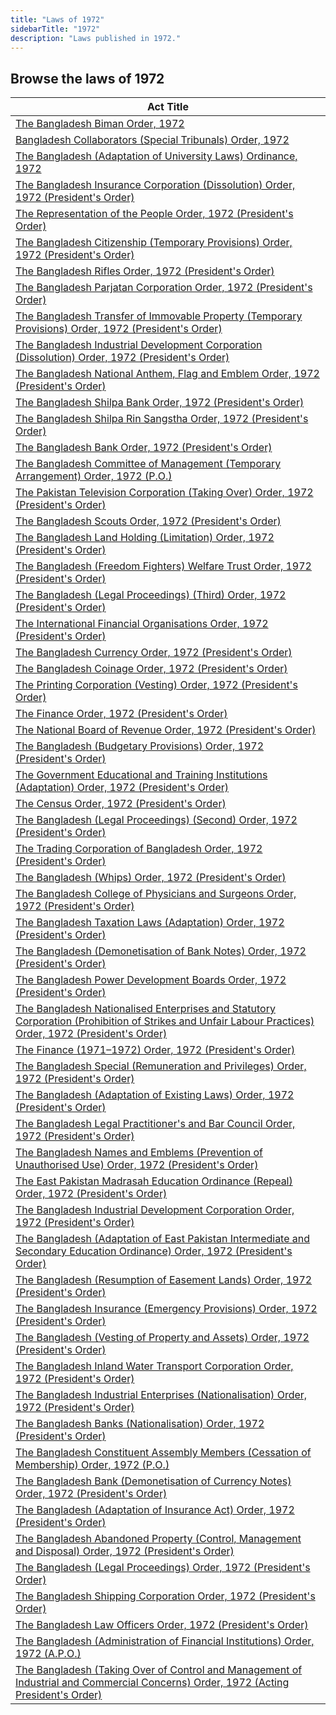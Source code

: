 ```yaml
---
title: "Laws of 1972"
sidebarTitle: "1972"
description: "Laws published in 1972."
---
```


## Browse the laws of 1972

| Act Title |
|-----------|
| [The Bangladesh Biman Order, 1972](/laws/act-1461) |
| [Bangladesh Collaborators (Special Tribunals) Order, 1972](/laws/act-1310) |
| [The Bangladesh (Adaptation of University Laws) Ordinance, 1972](/laws/act-426) |
| [The Bangladesh Insurance Corporation (Dissolution) Order, 1972 (President's Order)](/laws/act-425) |
| [The Representation of the People Order, 1972 (President's Order)](/laws/act-424) |
| [The Bangladesh Citizenship (Temporary Provisions) Order, 1972 (President's Order)](/laws/act-423) |
| [The Bangladesh Rifles Order, 1972 (President's Order)](/laws/act-422) |
| [The Bangladesh Parjatan Corporation Order, 1972 (President's Order)](/laws/act-421) |
| [The Bangladesh Transfer of Immovable Property (Temporary Provisions) Order, 1972 (President's Order)](/laws/act-420) |
| [The Bangladesh Industrial Development Corporation (Dissolution) Order, 1972 (President's Order)](/laws/act-419) |
| [The Bangladesh National Anthem, Flag and Emblem Order, 1972 (President's Order)](/laws/act-418) |
| [The Bangladesh Shilpa Bank Order, 1972 (President's Order)](/laws/act-417) |
| [The Bangladesh Shilpa Rin Sangstha Order, 1972 (President's Order)](/laws/act-416) |
| [The Bangladesh Bank Order, 1972 (President's Order)](/laws/act-415) |
| [The Bangladesh Committee of Management (Temporary Arrangement) Order, 1972 (P.O.)](/laws/act-414) |
| [The Pakistan Television Corporation (Taking Over) Order, 1972 (President's Order)](/laws/act-413) |
| [The Bangladesh Scouts Order, 1972 (President's Order)](/laws/act-412) |
| [The Bangladesh Land Holding (Limitation) Order, 1972 (President's Order)](/laws/act-411) |
| [The Bangladesh (Freedom Fighters) Welfare Trust Order, 1972 (President's Order)](/laws/act-409) |
| [The Bangladesh (Legal Proceedings) (Third) Order, 1972 (President's Order)](/laws/act-408) |
| [The International Financial Organisations Order, 1972 (President's Order)](/laws/act-407) |
| [The Bangladesh Currency Order, 1972 (President's Order)](/laws/act-406) |
| [The Bangladesh Coinage Order, 1972 (President's Order)](/laws/act-405) |
| [The Printing Corporation (Vesting) Order, 1972 (President's Order)](/laws/act-404) |
| [The Finance Order, 1972 (President's Order)](/laws/act-403) |
| [The National Board of Revenue Order, 1972 (President's Order)](/laws/act-402) |
| [The Bangladesh (Budgetary Provisions) Order, 1972 (President's Order)](/laws/act-401) |
| [The Government Educational and Training Institutions (Adaptation) Order, 1972 (President's Order)](/laws/act-400) |
| [The Census Order, 1972 (President's Order)](/laws/act-399) |
| [The Bangladesh (Legal Proceedings) (Second) Order, 1972 (President's Order)](/laws/act-398) |
| [The Trading Corporation of Bangladesh Order, 1972 (President's Order)](/laws/act-397) |
| [The Bangladesh (Whips) Order, 1972 (President's Order)](/laws/act-396) |
| [The Bangladesh College of Physicians and Surgeons Order, 1972 (President's Order)](/laws/act-395) |
| [The Bangladesh Taxation Laws (Adaptation) Order, 1972 (President's Order)](/laws/act-394) |
| [The Bangladesh (Demonetisation of Bank Notes) Order, 1972 (President's Order)](/laws/act-393) |
| [The Bangladesh Power Development Boards Order, 1972 (President's Order)](/laws/act-392) |
| [The Bangladesh Nationalised Enterprises and Statutory Corporation (Prohibition of Strikes and Unfair Labour Practices) Order, 1972 (President's Order)](/laws/act-391) |
| [The Finance (1971–1972) Order, 1972 (President's Order)](/laws/act-390) |
| [The Bangladesh Special (Remuneration and Privileges) Order, 1972 (President's Order)](/laws/act-389) |
| [The Bangladesh (Adaptation of Existing Laws) Order, 1972 (President's Order)](/laws/act-388) |
| [The Bangladesh Legal Practitioner's and Bar Council Order, 1972 (President's Order)](/laws/act-387) |
| [The Bangladesh Names and Emblems (Prevention of Unauthorised Use) Order, 1972 (President's Order)](/laws/act-386) |
| [The East Pakistan Madrasah Education Ordinance (Repeal) Order, 1972 (President's Order)](/laws/act-385) |
| [The Bangladesh Industrial Development Corporation Order, 1972 (President's Order)](/laws/act-384) |
| [The Bangladesh (Adaptation of East Pakistan Intermediate and Secondary Education Ordinance) Order, 1972 (President's Order)](/laws/act-383) |
| [The Bangladesh (Resumption of Easement Lands) Order, 1972 (President's Order)](/laws/act-382) |
| [The Bangladesh Insurance (Emergency Provisions) Order, 1972 (President's Order)](/laws/act-381) |
| [The Bangladesh (Vesting of Property and Assets) Order, 1972 (President's Order)](/laws/act-380) |
| [The Bangladesh Inland Water Transport Corporation Order, 1972 (President's Order)](/laws/act-379) |
| [The Bangladesh Industrial Enterprises (Nationalisation) Order, 1972 (President's Order)](/laws/act-378) |
| [The Bangladesh Banks (Nationalisation) Order, 1972 (President's Order)](/laws/act-377) |
| [The Bangladesh Constituent Assembly Members (Cessation of Membership) Order, 1972 (P.O.)](/laws/act-376) |
| [The Bangladesh Bank (Demonetisation of Currency Notes) Order, 1972 (President's Order)](/laws/act-375) |
| [The Bangladesh (Adaptation of Insurance Act) Order, 1972 (President's Order)](/laws/act-374) |
| [The Bangladesh Abandoned Property (Control, Management and Disposal) Order, 1972 (President's Order)](/laws/act-373) |
| [The Bangladesh (Legal Proceedings) Order, 1972 (President's Order)](/laws/act-372) |
| [The Bangladesh Shipping Corporation Order, 1972 (President's Order)](/laws/act-371) |
| [The Bangladesh Law Officers Order, 1972 (President's Order)](/laws/act-370) |
| [The Bangladesh (Administration of Financial Institutions) Order, 1972 (A.P.O.)](/laws/act-369) |
| [The Bangladesh (Taking Over of Control and Management of Industrial and Commercial Concerns) Order, 1972 (Acting President's Order)](/laws/act-368) |
